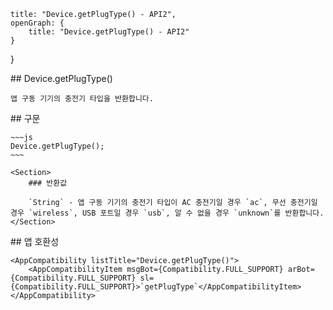
    title: "Device.getPlugType() - API2",
    openGraph: {
        title: "Device.getPlugType() - API2"
    }
}

<Section>
    ## Device.getPlugType()

    앱 구동 기기의 충전기 타입을 반환합니다.
</Section>
<Section>
    ## 구문

    ~~~js
    Device.getPlugType();
    ~~~

    <Section>
        ### 반환값

        `String` - 앱 구동 기기의 충전기 타입이 AC 충전기일 경우 `ac`, 무선 충전기일 경우 `wireless`, USB 포트일 경우 `usb`, 알 수 없을 경우 `unknown`를 반환합니다.
    </Section>
</Section>
<Section>
    ## 앱 호환성

    <AppCompatibility listTitle="Device.getPlugType()">
        <AppCompatibilityItem msgBot={Compatibility.FULL_SUPPORT} arBot={Compatibility.FULL_SUPPORT} sl={Compatibility.FULL_SUPPORT}>`getPlugType`</AppCompatibilityItem>
    </AppCompatibility>
</Section>